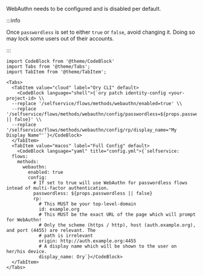 WebAuthn needs to be configured and is disabled per default.

:::info

Once `passwordless` is set to either `true` or `false`, avoid changing it. Doing
so may lock some users out of their accounts.

:::

```mdx-code-block
import CodeBlock from '@theme/CodeBlock'
import Tabs from '@theme/Tabs';
import TabItem from '@theme/TabItem';

<Tabs>
  <TabItem value="cloud" label="Ory CLI" default>
    <CodeBlock language="shell">{`ory patch identity-config <your-project-id> \\
  --replace '/selfservice/flows/methods/webauthn/enabled=true' \\
  --replace '/selfservice/flows/methods/webauthn/config/passwordless=${props.passwordless || false}' \\
  --replace '/selfservice/flows/methods/webauthn/config/rp/display_name="My Display Name"'`}</CodeBlock>
  </TabItem>
  <TabItem value="macos" label="Full Config" default>
    <CodeBlock language="yaml" title="config.yml">{`selfservice:
  flows:
    methods:
      webauthn:
        enabled: true
        config:
          # If set to true will use WebAuthn for passwordless flows intead of multi-factor authentication.
          passwordless: ${props.passwordless || false}
          rp:
            # This MUST be your top-level-domain
            id: example.org
            # This MUST be the exact URL of the page which will prompt for WebAuthn!
            # Only the scheme (https / http), host (auth.example.org), and port (4455) are relevant. The
            # path is irrelevant
            origin: http://auth.example.org:4455
            # A display name which will be shown to the user on her/his device.
            display_name: Ory`}</CodeBlock>
  </TabItem>
</Tabs>
```
